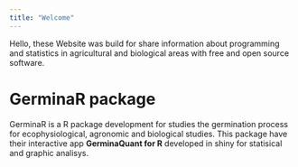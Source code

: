 ```yaml
---
title: "Welcome"
---
```


Hello, these Website was build for share information about programming and statistics in agricultural and biological areas with free and open source software.

# GerminaR package

GerminaR is a R package development for studies the germination process for ecophysiological, agronomic and biological studies. This package have their interactive app **GerminaQuant for R** developed in shiny for statisical and graphic analisys.

